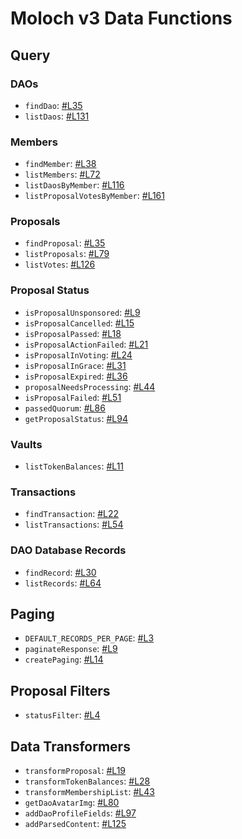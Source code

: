 # Moloch v3 Data Functions

## Query

### DAOs

- `findDao`: [#L35](https://github.com/HausDAO/monorepo/blob/develop/libs/moloch-v3-data/src/daos.ts#L35)
- `listDaos`: [#L131](https://github.com/HausDAO/monorepo/blob/develop/libs/moloch-v3-data/src/daos.ts#L131)

### Members

- `findMember`: [#L38](https://github.com/HausDAO/monorepo/blob/develop/libs/moloch-v3-data/src/members.ts#L38)
- `listMembers`: [#L72](https://github.com/HausDAO/monorepo/blob/develop/libs/moloch-v3-data/src/members.ts#L72)
- `listDaosByMember`: [#L116](https://github.com/HausDAO/monorepo/blob/develop/libs/moloch-v3-data/src/members.ts#L116)
- `listProposalVotesByMember`: [#L161](https://github.com/HausDAO/monorepo/blob/develop/libs/moloch-v3-data/src/members.ts#L161)

### Proposals

- `findProposal`: [#L35](https://github.com/HausDAO/monorepo/blob/develop/libs/moloch-v3-data/src/proposals.ts#L35)
- `listProposals`: [#L79](https://github.com/HausDAO/monorepo/blob/develop/libs/moloch-v3-data/src/proposals.ts#L79)
- `listVotes`: [#L126](https://github.com/HausDAO/monorepo/blob/develop/libs/moloch-v3-data/src/proposals.ts#L126)

### Proposal Status

- `isProposalUnsponsored`: [#L9](https://github.com/HausDAO/monorepo/blob/develop/libs/moloch-v3-data/src/utils/proposalsStatus.ts#L9)
- `isProposalCancelled`: [#L15](https://github.com/HausDAO/monorepo/blob/develop/libs/moloch-v3-data/src/utils/proposalsStatus.ts#L15)
- `isProposalPassed`: [#L18](https://github.com/HausDAO/monorepo/blob/develop/libs/moloch-v3-data/src/utils/proposalsStatus.ts#L18)
- `isProposalActionFailed`: [#L21](https://github.com/HausDAO/monorepo/blob/develop/libs/moloch-v3-data/src/utils/proposalsStatus.ts#L21)
- `isProposalInVoting`: [#L24](https://github.com/HausDAO/monorepo/blob/develop/libs/moloch-v3-data/src/utils/proposalsStatus.ts#L24)
- `isProposalInGrace`: [#L31](https://github.com/HausDAO/monorepo/blob/develop/libs/moloch-v3-data/src/utils/proposalsStatus.ts#L31)
- `isProposalExpired`: [#L36](https://github.com/HausDAO/monorepo/blob/develop/libs/moloch-v3-data/src/utils/proposalsStatus.ts#L36)
- `proposalNeedsProcessing`: [#L44](https://github.com/HausDAO/monorepo/blob/develop/libs/moloch-v3-data/src/utils/proposalsStatus.ts#L44)
- `isProposalFailed`: [#L51](https://github.com/HausDAO/monorepo/blob/develop/libs/moloch-v3-data/src/utils/proposalsStatus.ts#L51)
- `passedQuorum`: [#L86](https://github.com/HausDAO/monorepo/blob/develop/libs/moloch-v3-data/src/utils/proposalsStatus.ts#L86)
- `getProposalStatus`: [#L94](https://github.com/HausDAO/monorepo/blob/develop/libs/moloch-v3-data/src/utils/proposalsStatus.ts#L94)

### Vaults

- `listTokenBalances`: [#L11](https://github.com/HausDAO/monorepo/blob/develop/libs/moloch-v3-data/src/vaults.ts#L11)

### Transactions

- `findTransaction`: [#L22](https://github.com/HausDAO/monorepo/blob/develop/libs/moloch-v3-data/src/transactions.ts#L22)
- `listTransactions`: [#L54](https://github.com/HausDAO/monorepo/blob/develop/libs/moloch-v3-data/src/transactions.ts#L54)

### DAO Database Records

- `findRecord`: [#L30](https://github.com/HausDAO/monorepo/blob/develop/libs/moloch-v3-data/src/records.ts#L30)
- `listRecords`: [#L64](https://github.com/HausDAO/monorepo/blob/develop/libs/moloch-v3-data/src/records.ts#L64)

## Paging

- `DEFAULT_RECORDS_PER_PAGE`: [#L3](https://github.com/HausDAO/monorepo/blob/develop/libs/moloch-v3-data/src/utils/paging.ts#L3)
- `paginateResponse`: [#L9](https://github.com/HausDAO/monorepo/blob/develop/libs/moloch-v3-data/src/utils/paging.ts#L9)
- `createPaging`: [#L14](https://github.com/HausDAO/monorepo/blob/develop/libs/moloch-v3-data/src/utils/paging.ts#L14)

## Proposal Filters

- `statusFilter`: [#L4](https://github.com/HausDAO/monorepo/blob/develop/libs/moloch-v3-data/src/utils/proposalFilters.ts#L4)

## Data Transformers

- `transformProposal`: [#L19](https://github.com/HausDAO/monorepo/blob/develop/libs/moloch-v3-data/src/utils/transformers.ts#L19)
- `transformTokenBalances`: [#L28](https://github.com/HausDAO/monorepo/blob/develop/libs/moloch-v3-data/src/utils/transformers.ts#L28)
- `transformMembershipList`: [#L43](https://github.com/HausDAO/monorepo/blob/develop/libs/moloch-v3-data/src/utils/transformers.ts#L43)
- `getDaoAvatarImg`: [#L80](https://github.com/HausDAO/monorepo/blob/develop/libs/moloch-v3-data/src/utils/transformers.ts#L80)
- `addDaoProfileFields`: [#L97](https://github.com/HausDAO/monorepo/blob/develop/libs/moloch-v3-data/src/utils/transformers.ts#L97)
- `addParsedContent`: [#L125](https://github.com/HausDAO/monorepo/blob/develop/libs/moloch-v3-data/src/utils/transformers.ts#L125)
